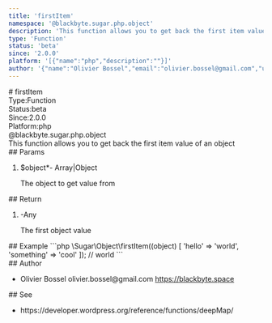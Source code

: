 ```yaml
---
title: 'firstItem'
namespace: '@blackbyte.sugar.php.object'
description: 'This function allows you to get back the first item value of an object'
type: 'Function'
status: 'beta'
since: '2.0.0'
platform: '[{"name":"php","description":""}]'
author: '{"name":"Olivier Bossel","email":"olivier.bossel@gmail.com","url":"https://blackbyte.space"}'
---
```

<div class="docmap -mdx">
# firstItem
<div class="docmap_metas">
<div class="docmap_type"><span class="docmap_type-label">Type:</span><span class="docmap_type-value">Function</span></div>
<div class="docmap_status"><span class="docmap_status-label">Status:</span><span class="docmap_status-value -beta">beta</span></div>
<div class="docmap_since"><span class="docmap_since-label">Since:</span><span class="docmap_since-value">2.0.0</span></div>
<div class="docmap_platform"><span class="docmap_platform-label">Platform:</span><span class="docmap_platform-value -php">php</span></div>
</div>
<div class="docmap_namespace">@blackbyte.sugar.php.object</div>
<div class="docmap_description typo-lead typo-format">
This function allows you to get back the first item value of an object
</div>
<div class="docmap_params">
## Params
<ol class="docmap_list">
<li class="docmap_item">
<span class="docmap_name">$object<span class="docmap_required">*</span></span><span class="docmap_default">-</span> <span class="docmap_type">Array&vert;Object</span>
<p class="docmap_description">The object to get value from</p>
</li>
</ol>
</div>
<div class="docmap_return">
## Return
<ol class="docmap_list">
<li class="docmap_item">
<span class="docmap_default">-</span><span class="docmap_type">Any</span>
<p class="docmap_description">The first object value</p>
</li>
</ol>
</div>
<div class="docmap_examples">
## Example
<s-code language="php" header>
```php
\Sugar\Object\firstItem((object) [
 'hello' => 'world',
 'something' => 'cool'
]); // world
```
</s-code>
</div>
<div class="docmap_author">
## Author
<ul class="docmap_list">
<li class="docmap_item">
<span class="docmap_name">Olivier Bossel</span>
<span class="docmap_email">olivier.bossel@gmail.com</span>
<a href="https://blackbyte.space" target="_blank" class="docmap_url">https://blackbyte.space</a>
</li>
</ul>
</div>
<div class="docmap_see">
## See
<ul class="docmap_see-list">
<li class="docmap_see-item">
https://developer.wordpress.org/reference/functions/deepMap/
</li>
</ul>
</div>
</div>